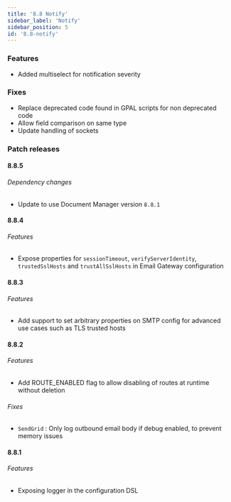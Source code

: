```yaml
---
title: '8.8 Notify'
sidebar_label: 'Notify'
sidebar_position: 5
id: '8.8-notify'
---
```


### Features

* Added multiselect for notification severity

### Fixes

* Replace deprecated code found in GPAL scripts for non deprecated code 
* Allow field comparison on same type 
* Update handling of sockets 

### Patch releases

#### 8.8.5

###### Dependency changes

* Update to use Document Manager version `8.8.1`

#### 8.8.4

###### Features

* Expose properties for `sessionTimeout`, `verifyServerIdentity`, `trustedSslHosts` and `trustAllSslHosts` in Email Gateway configuration

#### 8.8.3

###### Features

* Add support to set arbitrary properties on SMTP config for advanced use cases such as TLS trusted hosts

#### 8.8.2

###### Features

* Add ROUTE_ENABLED flag to allow disabling of routes at runtime without deletion

###### Fixes

* `SendGrid` : Only log outbound email body if debug enabled, to prevent memory issues 


#### 8.8.1

###### Features

* Exposing logger in the configuration DSL
